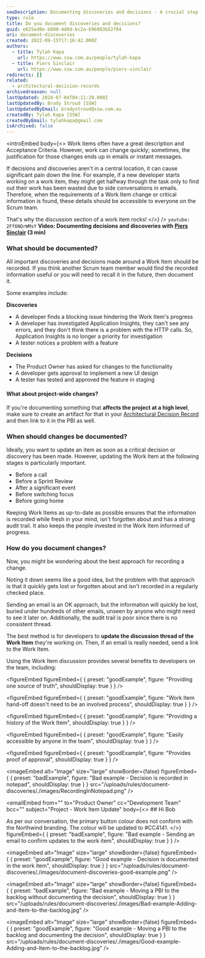 ```yaml
---
seoDescription: Documenting discoveries and decisions - A crucial step in effective Scrum team collaboration.
type: rule
title: Do you document discoveries and decisions?
guid: e625ed0e-b800-4d0d-bc2a-696983b52f84
uri: document-discoveries
created: 2022-09-15T17:16:42.000Z
authors:
  - title: Tylah Kapa
    url: https://www.ssw.com.au/people/tylah-kapa
  - title: Piers Sinclair
    url: https://www.ssw.com.au/people/piers-sinclair
redirects: []
related:
  - architectural-decision-records
archivedreason: null
lastUpdated: 2024-07-04T04:11:29.000Z
lastUpdatedBy: Brady Stroud [SSW]
lastUpdatedByEmail: bradystroud@ssw.com.au
createdBy: Tylah Kapa [SSW]
createdByEmail: tylahkapa@gmail.com
isArchived: false
---
```


<introEmbed
  body={<>
Work items often have a great description and Acceptance Criteria. However, work can change quickly; sometimes, the justification for those changes ends up in emails or instant messages.

If decisions and discoveries aren't in a central location, it can cause significant pain down the line. For example, if a new developer starts working on a work item, they might get halfway through the task only to find out their work has been wasted due to side conversations in emails. Therefore, when the requirements of a Work Item change or critical information is found, these details should be accessible to everyone on the Scrum team.

That's why the discussion section of a work item rocks!
  </>}
/>
`youtube: 2Ff6NQrWMsY`
**Video: Documenting decisions and discoveries with [Piers Sinclair](https://ssw.com.au/people/piers-sinclair) (3 min)**

### What should be documented?

All important discoveries and decisions made around a Work Item should be recorded. If you think another Scrum team member would find the recorded information useful or you will need to recall it in the future, then document it.

Some examples include:

**Discoveries**

* A developer finds a blocking issue hindering the Work Item's progress
* A developer has investigated Application Insights, they can't see any errors, and they don't think there is a problem with the HTTP calls. So, Application Insights is no longer a priority for investigation
* A tester notices a problem with a feature

**Decisions**

* The Product Owner has asked for changes to the functionality
* A developer gets approval to implement a new UI design
* A tester has tested and approved the feature in staging

#### What about project-wide changes?

If you're documenting something that **affects the project at a high level**, make sure to create an artifact for that in your [Architectural Decision Record](/architectural-decision-records) and then link to it in the PBI as well.

### When should changes be documented?

Ideally, you want to update an item as soon as a critical decision or discovery has been made. However, updating the Work Item at the following stages is particularly important.

* Before a call
* Before a Sprint Review
* After a significant event
* Before switching focus
* Before going home

Keeping Work Items as up-to-date as possible ensures that the information is recorded while fresh in your mind, isn't forgotten about and has a strong audit trail. It also keeps the people invested in the Work Item informed of progress.

### How do you document changes?

Now, you might be wondering about the best approach for recording a change.

Noting it down seems like a good idea, but the problem with that approach is that it quickly gets lost or forgotten about and isn't recorded in a regularly checked place.

Sending an email is an OK approach, but the information will quickly be lost, buried under hundreds of other emails, unseen by anyone who might need to see it later on. Additionally, the audit trail is poor since there is no consistent thread.

The best method is for developers to **update the discussion thread of the Work Item** they're working on. Then, if an email is really needed, send a link to the Work Item.

Using the Work Item discussion provides several benefits to developers on the team, including:

<figureEmbed figureEmbed={ {
  preset: "goodExample",
  figure: "Providing one source of truth",
  shouldDisplay: true
} } />


<figureEmbed figureEmbed={ {
  preset: "goodExample",
  figure: "Work Item hand-off doesn't need to be an involved process",
  shouldDisplay: true
} } />


<figureEmbed figureEmbed={ {
  preset: "goodExample",
  figure: "Providing a history of the Work Item",
  shouldDisplay: true
} } />


<figureEmbed figureEmbed={ {
  preset: "goodExample",
  figure: "Easily accessible by anyone in the team",
  shouldDisplay: true
} } />


<figureEmbed figureEmbed={ {
  preset: "goodExample",
  figure: "Provides proof of approval",
  shouldDisplay: true
} } />


<imageEmbed
  alt="Image"
  size="large"
  showBorder={false}
  figureEmbed={ {
    preset: "badExample",
    figure: "Bad example - Decision is recorded in notepad",
    shouldDisplay: true
  } }
  src="/uploads/rules/document-discoveries/./images/RecordingInNotepad.png"
/>

<emailEmbed
  from=""
  to="Product Owner"
  cc="Development Team"
  bcc=""
  subject="Project - Work Item Update"
  body={<>
    ## Hi Bob

As per our conversation, the primary button colour does not conform with the Northwind branding. The colour will be updated to #CC4141.
  </>}
  figureEmbed={ {
    preset: "badExample",
    figure: "Bad example - Sending an email to confirm updates to the work item",
    shouldDisplay: true
  } }
/>

<imageEmbed
  alt="Image"
  size="large"
  showBorder={false}
  figureEmbed={ {
    preset: "goodExample",
    figure: "Good example - Decision is documented in the work item",
    shouldDisplay: true
  } }
  src="/uploads/rules/document-discoveries/./images/document-discoveries-good-example.png"
/>

<imageEmbed
  alt="Image"
  size="large"
  showBorder={false}
  figureEmbed={ {
    preset: "badExample",
    figure: "Bad example - Moving a PBI to the backlog without documenting the decision",
    shouldDisplay: true
  } }
  src="/uploads/rules/document-discoveries/./images/Bad-example-Adding-and-Item-to-the-backlog.jpg"
/>

<imageEmbed
  alt="Image"
  size="large"
  showBorder={false}
  figureEmbed={ {
    preset: "goodExample",
    figure: "Good example - Moving a PBI to the backlog and documenting the decision",
    shouldDisplay: true
  } }
  src="/uploads/rules/document-discoveries/./images/Good-example-Adding-and-Item-to-the-backlog.jpg"
/>
